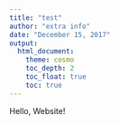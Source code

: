 ---
title: "test"
author: "extra info"
date: "December 15, 2017"
output: 
  html_document:
    theme: cosmo
    toc_depth: 2
    toc_float: true
    toc: true
---
Hello, Website!